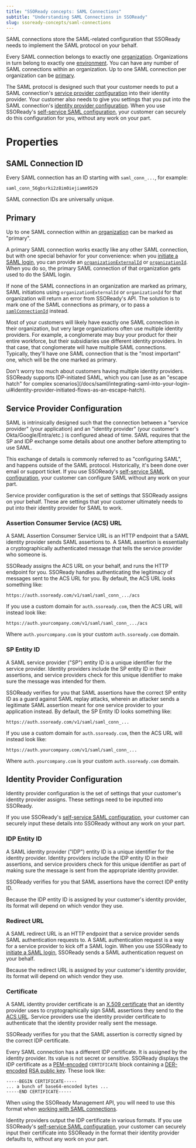 ```yaml
---
title: "SSOReady concepts: SAML Connections"
subtitle: "Understanding SAML Connections in SSOReady"
slug: ssoready-concepts/saml-connections
---
```


SAML connections store the SAML-related configuration that SSOReady needs to
implement the SAML protocol on your behalf.

Every SAML connection belongs to exactly one
[organization](/docs/ssoready-concepts/organizations). Organizations in turn
belong to exactly one [environment](/docs/ssoready-concepts/environments). You
can have any number of SAML connections within an organization. Up to one SAML
connection per organization can be [primary](#primary).

The SAML protocol is designed such that your customer needs to put a SAML
connection's [service provider configuration](#service-provider-configuration)
into their identity provider. Your customer also needs to give you settings that
you put into the SAML connection's [identity provider
configuration](#identity-provider-configuration). When you use SSOReady's
[self-service SAML
configuration](/docs/idp-configuration/enabling-self-service-configuration-for-your-customers),
your customer can securely do this configuration for you, without any work on
your part.

# Properties

## SAML Connection ID

Every SAML connection has an ID starting with `saml_conn_...`, for example:

```
saml_conn_56gbsrki2z8im0iejiamm9529
```

SAML connection IDs are universally unique.

## Primary

Up to one SAML connection within an
[organization](/docs/ssoready-concepts/organizations) can be marked as
"primary".

A primary SAML connection works exactly like any other SAML connection,
but with one special behavior for your convenience: when you [initiate a SAML
login](/docs/saml/saml-quickstart#initiating-saml-logins), you can provide an
[`organizationExternalId`](/docs/api-reference/saml/get-saml-redirect-url#request.body.organizationExternalId)
or
[`organizationId`](/docs/api-reference/saml/get-saml-redirect-url#request.body.organizationId).
When you do so, the primary SAML connection of that organization gets used to do
the SAML login.

If none of the SAML connections in an organization are marked as primary, SAML
initiations using `organizationExternalId` or `organizationId` for that
organization will return an error from SSOReady's API. The
solution is to mark one of the SAML connections as primary, or to pass a
[`samlConnectionId`](/docs/api-reference/saml/get-saml-redirect-url#request.body.samlConnectionId)
instead.

Most of your customers will likely have exactly one SAML connection in their
organization, but very large organizations often use multiple identity
providers. For example, a conglomerate may buy your product for their entire
workforce, but their subsidiaries use different identity providers. In that
case, that conglomerate will have multiple SAML connections. Typically, they'll
have one SAML connection that is the "most important" one, which will be the one
marked as primary.

<Note>
  Don't worry too much about customers having multiple identity providers.
  SSOReady supports IDP-initiated SAML, which you can [use as an "escape hatch"
  for complex
  scenarios](/docs/saml/integrating-saml-into-your-login-ui#identity-provider-initiated-flows-as-an-escape-hatch).
</Note>

## Service Provider Configuration

SAML is intrinsically designed such that the connection between a "service
provider" (your application) and an "identity provider" (your customer's
Okta/Google/Entra/etc.) is configured ahead of time. SAML requires that the SP
and IDP exchange some details about one another before attempting to use SAML.

This exchange of details is commonly referred to as "configuring SAML", and
happens outside of the SAML protocol. Historically, it's been done over email or
support ticket. If you use SSOReady's [self-service SAML
configuration](/docs/idp-configuration/enabling-self-service-configuration-for-your-customers),
your customer can configure SAML without any work on your part.

Service provider configuration is the set of settings that SSOReady assigns on
your behalf. These are settings that your customer ultimately needs to put into
their identity provider for SAML to work.

### Assertion Consumer Service (ACS) URL

A SAML Assertion Consumer Service URL is an HTTP endpoint that a SAML identity
provider sends SAML assertions to. A SAML assertion is essentially a
cryptographically authenticated message that tells the service provider who
someone is.

SSOReady assigns the ACS URL on your behalf, and runs the HTTP endpoint for you.
SSOReady handles authenticating the legitimacy of messages sent to the ACS URL
for you. By default, the ACS URL looks something like:

```
https://auth.ssoready.com/v1/saml/saml_conn_.../acs
```

If you use a custom domain for `auth.ssoready.com`, then the ACS URL will
instead look like:

```
https://auth.yourcompany.com/v1/saml/saml_conn_.../acs
```

Where `auth.yourcompany.com` is your custom `auth.ssoready.com` domain.

### SP Entity ID

A SAML service provider ("SP") entity ID is a unique identifier for the service
provider. Identity providers include the SP entity ID in their assertions, and
service providers check for this unique identifier to make sure the message was
intended for them.

SSOReady verifies for you that SAML assertions have the correct SP entity ID as
a guard against SAML replay attacks, wherein an attacker sends a legitimate SAML
assertion meant for one service provider to your application instead. By
default, the SP Entity ID looks something like:

```
https://auth.ssoready.com/v1/saml/saml_conn_...
```

If you use a custom domain for `auth.ssoready.com`, then the ACS URL will
instead look like:

```
https://auth.yourcompany.com/v1/saml/saml_conn_...
```

Where `auth.yourcompany.com` is your custom `auth.ssoready.com` domain.

## Identity Provider Configuration

Identity provider configuration is the set of settings that your customer's
identity provider assigns. These settings need to be inputted into SSOReady.

If you use SSOReady's [self-service SAML
configuration](/docs/idp-configuration/enabling-self-service-configuration-for-your-customers),
your customer can securely input these details into SSOReady without any work on
your part.

### IDP Entity ID

A SAML identity provider ("IDP") entity ID is a unique identifier for the
identity provider. Identity providers include the IDP entity ID in their
assertions, and service providers check for this unique identifier as part of
making sure the message is sent from the appropriate identity provider.

SSOReady verifies for you that SAML assertions have the correct IDP entity ID.

Because the IDP entity ID is assigned by your customer's identity provider, its
format will depend on which vendor they use.

### Redirect URL

A SAML redirect URL is an HTTP endpoint that a service provider sends SAML
authentication requests to. A SAML authentication request is a way for a service
provider to kick off a SAML login. When you use SSOReady to [initiate a SAML
login](/docs/saml/saml-quickstart#initiating-saml-logins), SSOReady sends a SAML
authentication request on your behalf.

Because the redirect URL is assigned by your customer's identity provider, its
format will depend on which vendor they use.

### Certificate

A SAML identity provider certificate is an [X.509
certificate](https://en.wikipedia.org/wiki/X.509) that an identity provider uses
to cryptographically sign SAML assertions they send to the [ACS
URL](/docs/ssoready-concepts/saml-connections#assertion-consumer-service-acs-url).
Service providers use the identity provider certificate to authenticate that the
identity provider really sent the message.

SSOReady verifies for you that the SAML assertion is correctly signed by the
correct IDP certificate.

Every SAML connection has a different IDP certificate. It is assigned by the
identity provider. Its value is not secret or sensitive. SSOReady displays the
IDP certificate as a
[PEM-encoded](https://en.wikipedia.org/wiki/Privacy-Enhanced_Mail#Format)
`CERTIFICATE` block containing a
[DER-encoded](https://en.wikipedia.org/wiki/X.690#DER_encoding)
[RSA public key](https://datatracker.ietf.org/doc/html/rfc3279#section-2.3.2).
These look like:

```
-----BEGIN CERTIFICATE-----
... a bunch of base64-encoded bytes ...
-----END CERTIFICATE-----
```

When using the SSOReady Management API, you will need to use this format when
[working with SAML
connections](/docs/api-reference/management/saml-connections/create-saml-connection).

Identity providers output the IDP certificate in various formats. If you use
SSOReady's [self-service SAML
configuration](/docs/idp-configuration/enabling-self-service-configuration-for-your-customers),
your customer can securely input their certificate into SSOReady in the format
their identity provider defaults to, without any work on
your part.
